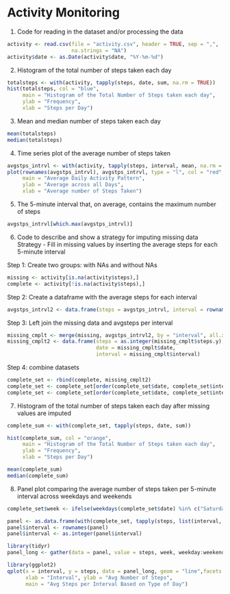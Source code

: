 Activity Monitoring
===================

1. Code for reading in the dataset and/or processing the data

```r
activity <- read.csv(file = "activity.csv", header = TRUE, sep = ",",
                     na.strings = "NA")
activity$date <- as.Date(activity$date, "%Y-%m-%d")
```

2. Histogram of the total number of steps taken each day
```r
totalsteps <- with(activity, tapply(steps, date, sum, na.rm = TRUE))
hist(totalsteps, col = "blue",
     main = "Histogram of the Total Number of Steps taken each day",
     ylab = "Frequency",
     xlab = "Steps per Day")
```

3. Mean and median number of steps taken each day
```r
mean(totalsteps)
median(totalsteps)
```

4. Time series plot of the average number of steps taken
```r
avgstps_intrvl <- with(activity, tapply(steps, interval, mean, na.rm = TRUE))
plot(rownames(avgstps_intrvl), avgstps_intrvl, type = "l", col = "red",
     main = "Average Daily Activity Pattern",
     ylab = "Average across all Days",
     xlab = "Average number of Steps Taken")
```

5. The 5-minute interval that, on average, contains the maximum number of steps
```r
avgstps_intrvl[which.max(avgstps_intrvl)]
```

6. Code to describe and show a strategy for imputing missing data
   Strategy - Fill in missing values by inserting the average steps for each 
   5-minute interval

Step 1: Create two groups: with NAs and without NAs
```r
missing <- activity[is.na(activity$steps),]
complete <- activity[!is.na(activity$steps),]
```

Step 2: Create a dataframe with the average steps for each interval
```r
avgstps_intrvl2 <- data.frame(steps = avgstps_intrvl, interval = rownames(avgstps_intrvl))
```

Step 3: Left join the missing data and avgsteps per interval
```r
missing_cmplt <- merge(missing, avgstps_intrvl2, by = "interval", all.x = TRUE)
missing_cmplt2 <- data.frame(steps = as.integer(missing_cmplt$steps.y), 
                             date = missing_cmplt$date, 
                             interval = missing_cmplt$interval)
```

Step 4: combine datasets
```r
complete_set <- rbind(complete, missing_cmplt2)
complete_set <- complete_set[order(complete_set$date, complete_set$interval),]
complete_set <- complete_set[order(complete_set$date, complete_set$interval),]
```

7. Histogram of the total number of steps taken each day after missing values are imputed
```r
complete_sum <- with(complete_set, tapply(steps, date, sum))

hist(complete_sum, col = "orange",
     main = "Histogram of the Total Number of Steps taken each day",
     ylab = "Frequency",
     xlab = "Steps per Day")

mean(complete_sum)
median(complete_sum)
```

8. Panel plot comparing the average number of steps taken per 5-minute interval across weekdays and weekends
```r
complete_set$week <- ifelse(weekdays(complete_set$date) %in% c("Saturday","Sunday"), "weekend", "weekday")

panel <- as.data.frame(with(complete_set, tapply(steps, list(interval, week), mean)))
panel$interval <- rownames(panel)
panel$interval <- as.integer(panel$interval)

library(tidyr)
panel_long <- gather(data = panel, value = steps, week, weekday:weekend, factor_key = TRUE)

library(ggplot2)
qplot(x = interval, y = steps, data = panel_long, geom = "line",facets = week ~.,
      xlab = "Interval", ylab = "Avg Number of Steps",
      main = "Avg Steps per Interval Based on Type of Day")
```

